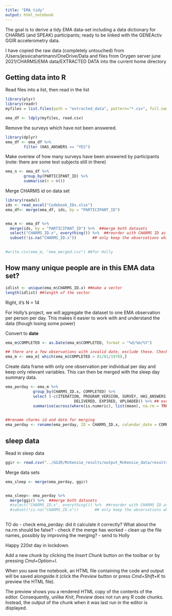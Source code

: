 ```yaml
---
title: "EMA tidy"
output: html_notebook
---
```


The goal is to derive a tidy EMA data-set including a data dictionary for CHARMS (and SPEAK) participants; ready to be linked with the GENEActiv GGIR accelerometry data. 

I have copied the raw data (completely untouched) from /Users/jessicahartmann/OneDrive/Data and files from Orygen server june 2021/CHARMS/EMA data/EXTRACTED DATA into the current home directory 


## Getting data into  R

Read files into a list, then read in the list

```r
library(plyr)
library(readr)
myfiles = list.files(path = "extracted_data", pattern="*.csv", full.names=TRUE)

ema_df <- ldply(myfiles, read.csv)
```

Remove the surveys which have not been answered. 

```r
library(dplyr)
ema_df <- ema_df %>%
        filter (HAS_ANSWERS == "YES")
```


Make overiew of how many surveys have been answered by participants (note: there are some test subjects still in there)
```r
ema_n <- ema_df %>% 
        group_by(PARTICIPANT_ID) %>%
        summarise(n = n()) 
```

Merge CHARMS id on data set 

```r
library(readxl)
ids <- read_excel("Codebook_IDs.xlsx")
ema_df<- merge(ema_df, ids, by = "PARTICIPANT_ID")


ema_m <- ema_df %>%
  merge(ids, by = "PARTICIPANT_ID") %>%  ##merge both datasets
  select("CHARMS_ID.x", everything()) %>%  ##reorder with CHARMS ID as first column
  subset(!is.na("CHARMS_ID.x"))       ## only keep the observations which have a CHARMS ID
  


```

```r
#write.csv(ema_m, "ema_merged.csv") ##for Holly 
```


## How many unique people are in this EMA data set?

```r
idlist <- unique(ema_m$CHARMS_ID.x) ##make a vector 
length(idlist) ##length of the vector 
```

Right, it's N = 14 

For Holly's project, we will aggregate the dataset to one EMA observation per person per day. This makes it easier to work with and understand the data (though losing some power)  

 Convert to **date** 
```r
ema_m$COMPLETED <- as.Date(ema_m$COMPLETED, format = "%d/%m/%Y")

## there are a few observations with invalid date, exclude these. Check with Ann Ee why 
ema_m <- ema_m[ which(ema_m$COMPLETED > 01/01/1970),] 
```

Create data frame with only one observation per individual per day and keep only relevant variables. This can then be merged with the sleep day summary data. 
```r

ema_perday <- ema_m %>% 
            group_by(CHARMS_ID.x, COMPLETED) %>% 
            select (-c(ITERATION, PROGRAM_VERSION, SURVEY, HAS_ANSWERS, 
                              DELIVERED, EXPIRED, UPLOADED)) %>% ## exclude non-relevant columns
            summarise(across(where(is.numeric), list(mean), na.rm = TRUE)) ## calculate the day mean
            
```
```r
##rename charms id and date for merging 
ema_perday <- rename(ema_perday, ID = CHARMS_ID.x, calendar_date = COMPLETED) 
```

## sleep data 

Read in sleep data 
```r
ggir <- read.csv("../GGIR/McKenzie_results/output_McKenzie_data/results/part5_daysummary_WW_L30M100V400_T5A5.csv")
```

Merge data sets 

```r

ema_sleep <- merge(ema_perday, ggir)


ema_sleep<- ema_perday %>%
  merge(ggir) %>%  ##merge both datasets
  #select("CHARMS_ID.x", everything()) %>%  ##reorder with CHARMS ID as first column
  #subset(!is.na("CHARMS_ID.x"))       ## only keep the observations which have a CHARMS ID
  
```


TO do 
- check ema_perday: did it calculate it correctly? What about the na.rm should be false? 
- check if the merge has worked 
- clean up the file names, possibly by improving the merging? 
- send to Holly

Happy 220st day in lockdown. 

Add a new chunk by clicking the *Insert Chunk* button on the toolbar or by pressing *Cmd+Option+I*.

When you save the notebook, an HTML file containing the code and output will be saved alongside it (click the *Preview* button or press *Cmd+Shift+K* to preview the HTML file). 

The preview shows you a rendered HTML copy of the contents of the editor. Consequently, unlike *Knit*, *Preview* does not run any R code chunks. Instead, the output of the chunk when it was last run in the editor is displayed.

